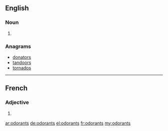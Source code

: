 ==English==

===Noun===
{{head|en|plural}}

# {{plural of|odorant|lang=en}}

===Anagrams===
* [[donators#English|donators]]
* [[tandoors#English|tandoors]]
* [[tornados#English|tornados]]

----

==French==

===Adjective===
{{fr-adj-form}}

# {{masculine plural of|odorant|lang=fr}}

[[ar:odorants]]
[[de:odorants]]
[[el:odorants]]
[[fr:odorants]]
[[my:odorants]]